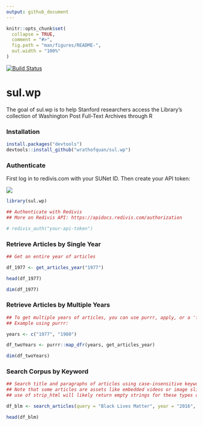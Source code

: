 ```yaml
---
output: github_document
---
```


<!-- README.md is generated from README.Rmd. Please edit that file -->

```r
knitr::opts_chunk$set(
  collapse = TRUE,
  comment = "#>",
  fig.path = "man/figures/README-",
  out.width = "100%"
)
```
[![Build Status](https://travis-ci.org/wrathofquan/sul.wp.svg?branch=master)](https://travis-ci.org/wrathofquan/sul.wp)

# sul.wp

<!-- badges: start -->
<!-- badges: end -->

The goal of sul.wp is to help Stanford researchers access the Library's collection of Washington Post Full-Text Archives through R

### Installation

``` r
install.packages("devtools")
devtools::install_github("wrathofquan/sul.wp")
```
### Authenticate

First log in to redivis.com with your SUNet ID. Then create your API token:

![](inst/redivis-api.gif)

```r
library(sul.wp)

## Authenticate with Redivis
## More on Redivis API: https://apidocs.redivis.com/authorization

# redivis_auth("your-api-token")
```


### Retrieve Articles by Single Year 

```r

## Get an entire year of articles

df_1977 <- get_articles_year("1977")

head(df_1977)

dim(df_1977)

```

### Retrieve Articles by Multiple Years 

```r
## To get multiple years of articles, you can use purrr, apply, or a 'for' loop.
## Example using purrr:

years <- c("1977", "1980")

df_twoYears <- purrr::map_dfr(years, get_articles_year) 

dim(df_twoYears)

```




### Search Corpus by Keyword

```r
## Search title and paragraphs of articles using case-insensitive keyword, restrict by year, remove <html> formatting from articles
## Note that some articles are assets like embedded videos or image slide-shows
## use of strip_html will likely return empty strings for these types of content. 

df_blm <- search_articles(query = "Black Lives Matter", year = "2016", strip_html = TRUE)

head(df_blm)

```


<!-- What is special about using `README.Rmd` instead of just `README.md`? You can include R chunks like so: -->

<!-- ```{r cars} -->
<!-- summary(cars) -->
<!-- ``` -->

<!-- You'll still need to render `README.Rmd` regularly, to keep `README.md` up-to-date. `devtools::build_readme()` is handy for this. You could also use GitHub Actions to re-render `README.Rmd` every time you push. An example workflow can be found here: <https://github.com/r-lib/actions/tree/master/examples>. -->

<!-- You can also embed plots, for example: -->

<!-- ```{r pressure, echo = FALSE} -->
<!-- plot(pressure) -->
<!-- ``` -->

<!-- In that case, don't forget to commit and push the resulting figure files, so they display on GitHub and CRAN. -->
